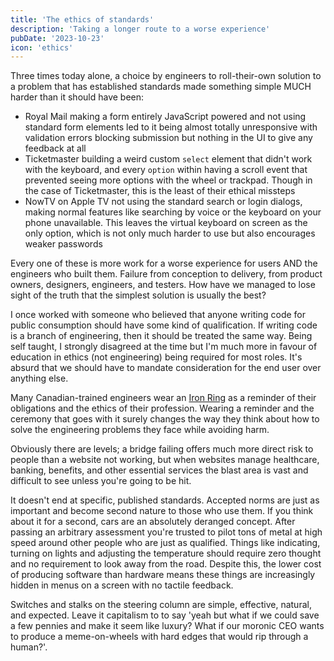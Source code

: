 ```yaml
---
title: 'The ethics of standards'
description: 'Taking a longer route to a worse experience'
pubDate: '2023-10-23'
icon: 'ethics'
---
```


Three times today alone, a choice by engineers to roll-their-own solution to a problem that has established standards made something simple MUCH harder than it should have been:

- Royal Mail making a form entirely JavaScript powered and not using standard form elements led to it being almost totally unresponsive with validation errors blocking submission but nothing in the UI to give any feedback at all
- Ticketmaster building a weird custom `select` element that didn't work with the keyboard, and every `option` within having a scroll event that prevented seeing more options with the wheel or trackpad. Though in the case of Ticketmaster, this is the least of their ethical missteps
- NowTV on Apple TV not using the standard search or login dialogs, making normal features like searching by voice or the keyboard on your phone unavailable. This leaves the virtual keyboard on screen as the only option, which is not only much harder to use but also encourages weaker passwords

Every one of these is more work for a worse experience for users AND the engineers who built them. Failure from conception to delivery, from product owners, designers, engineers, and testers. How have we managed to lose sight of the truth that the simplest solution is usually the best?

I once worked with someone who believed that anyone writing code for public consumption should have some kind of qualification. If writing code is a branch of engineering, then it should be treated the same way. Being self taught, I strongly disagreed at the time but I'm much more in favour of education in ethics (not engineering) being required for most roles. It's absurd that we should have to mandate consideration for the end user over anything else.

Many Canadian-trained engineers wear an [Iron Ring](https://en.wikipedia.org/wiki/Iron_Ring) as a reminder of their obligations and the ethics of their profession. Wearing a reminder and the ceremony that goes with it surely changes the way they think about how to solve the engineering problems they face while avoiding harm.

Obviously there are levels; a bridge failing offers much more direct risk to people than a website not working, but when websites manage healthcare, banking, benefits, and other essential services the blast area is vast and difficult to see unless you're going to be hit.

It doesn't end at specific, published standards. Accepted norms are just as important and become second nature to those who use them. If you think about it for a second, cars are an absolutely deranged concept. After passing an arbitrary assessment you're trusted to pilot tons of metal at high speed around other people who are just as qualified. Things like indicating, turning on lights and adjusting the temperature should require zero thought and no requirement to look away from the road. Despite this, the lower cost of producing software than hardware means these things are increasingly hidden in menus on a screen with no tactile feedback.

Switches and stalks on the steering column are simple, effective, natural, and expected. Leave it capitalism to to say 'yeah but what if we could save a few pennies and make it seem like luxury? What if our moronic CEO wants to produce a meme-on-wheels with hard edges that would rip through a human?'.
